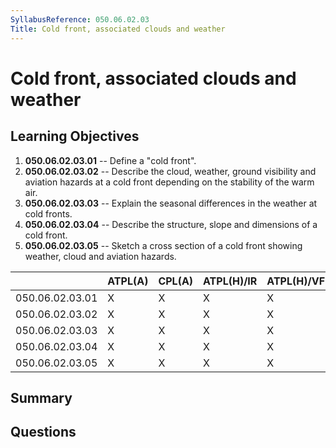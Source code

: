 ```yaml
---
SyllabusReference: 050.06.02.03
Title: Cold front, associated clouds and weather
---
```


# Cold front, associated clouds and weather

## Learning Objectives

1.  **050.06.02.03.01** -- Define a "cold front".
2.  **050.06.02.03.02** -- Describe the cloud, weather, ground visibility and
    aviation hazards at a cold front depending on the stability of the warm air.
3.  **050.06.02.03.03** -- Explain the seasonal differences in the weather at
    cold fronts.
4.  **050.06.02.03.04** -- Describe the structure, slope and dimensions of a cold
    front.
5.  **050.06.02.03.05** -- Sketch a cross section of a cold front showing
    weather, cloud and aviation hazards.

|                 | ATPL(A) | CPL(A) | ATPL(H)/IR | ATPL(H)/VFR | CPL(H) | IR | CBIR(A) |
| --------------- | ------- | ------ | ---------- | ----------- | ------ | -- | ------- |
| 050.06.02.03.01 | X       | X      | X          | X           | X      | X  | X       |
| 050.06.02.03.02 | X       | X      | X          | X           | X      | X  | X       |
| 050.06.02.03.03 | X       | X      | X          | X           | X      | X  | X       |
| 050.06.02.03.04 | X       | X      | X          | X           | X      | X  | X       |
| 050.06.02.03.05 | X       | X      | X          | X           | X      | X  | X       |

## Summary

## Questions
